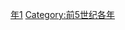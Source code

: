 {{Catnav|頁面分類|历史|歷史時代|年|前5世纪各年}}

{{catmore}}

[[Category:前440年代|年1]]
[[Category:前5世纪各年|Category:前5世纪各年]]